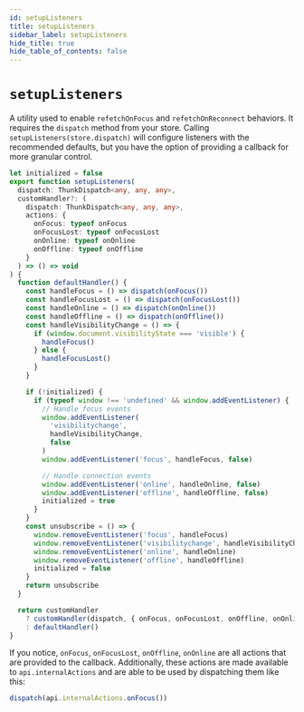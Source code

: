 ```yaml
---
id: setupListeners
title: setupListeners
sidebar_label: setupListeners
hide_title: true
hide_table_of_contents: false
---
```


# `setupListeners`

A utility used to enable `refetchOnFocus` and `refetchOnReconnect` behaviors. It requires the `dispatch` method from your store. Calling `setupListeners(store.dispatch)` will configure listeners with the recommended defaults, but you have the option of providing a callback for more granular control.

```ts title="setupListeners default configuration" no-transpile
let initialized = false
export function setupListeners(
  dispatch: ThunkDispatch<any, any, any>,
  customHandler?: (
    dispatch: ThunkDispatch<any, any, any>,
    actions: {
      onFocus: typeof onFocus
      onFocusLost: typeof onFocusLost
      onOnline: typeof onOnline
      onOffline: typeof onOffline
    }
  ) => () => void
) {
  function defaultHandler() {
    const handleFocus = () => dispatch(onFocus())
    const handleFocusLost = () => dispatch(onFocusLost())
    const handleOnline = () => dispatch(onOnline())
    const handleOffline = () => dispatch(onOffline())
    const handleVisibilityChange = () => {
      if (window.document.visibilityState === 'visible') {
        handleFocus()
      } else {
        handleFocusLost()
      }
    }

    if (!initialized) {
      if (typeof window !== 'undefined' && window.addEventListener) {
        // Handle focus events
        window.addEventListener(
          'visibilitychange',
          handleVisibilityChange,
          false
        )
        window.addEventListener('focus', handleFocus, false)

        // Handle connection events
        window.addEventListener('online', handleOnline, false)
        window.addEventListener('offline', handleOffline, false)
        initialized = true
      }
    }
    const unsubscribe = () => {
      window.removeEventListener('focus', handleFocus)
      window.removeEventListener('visibilitychange', handleVisibilityChange)
      window.removeEventListener('online', handleOnline)
      window.removeEventListener('offline', handleOffline)
      initialized = false
    }
    return unsubscribe
  }

  return customHandler
    ? customHandler(dispatch, { onFocus, onFocusLost, onOffline, onOnline })
    : defaultHandler()
}
```

If you notice, `onFocus`, `onFocusLost`, `onOffline`, `onOnline` are all actions that are provided to the callback. Additionally, these actions are made available to `api.internalActions` and are able to be used by dispatching them like this:

```ts title="Manual onFocus event" no-transpile
dispatch(api.internalActions.onFocus())
```
